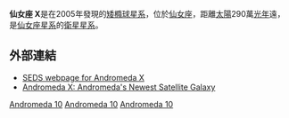 {{Galaxy
| name =仙女座 Ⅹ
| epoch = [[J2000|J2000]]
| type = dSph
| ra = {{RA|01|06.6}}
| dec =  {{DEC|+44|48}}
| dist_ly = 290萬[[光年|光年]]（890 [[秒差距|千秒差距]] ）
| appmag_v = 16.1
| size_v = 7 [[角分|弧分]]（arcmin） 
| constellation name = [[仙女座|仙女座]]
| notes = [[仙女座星系|M31]]的[[衛星星系|衛星星系]]
| names =仙女座 Ⅹ，And X
}}

'''仙女座 Ⅹ'''是在2005年發現的[[矮橢球星系|矮橢球星系]]，位於[[仙女座|仙女座]]，距離[[太陽|太陽]]290萬[[光年|光年]]遠，是[[仙女座星系|仙女座星系]]的[[衛星星系|衛星星系]]。
{{clear}}

== 外部連結 ==
* [https://web.archive.org/web/20070809034258/http://www.seds.org/~spider/spider/LG/and10.html SEDS webpage for Andromeda X]
* [http://www.kencroswell.com/AndromedaX.html Andromeda X: Andromeda's Newest Satellite Galaxy]{{Wayback|url=http://www.kencroswell.com/AndromedaX.html |date=20181007073658 }}

[[Category:矮橢球星系|Andromeda 10]]
[[Category:仙女座次集團|Andromeda 10]]
[[Category:仙女座|Andromeda 10]]

{{本星系群}}
{{仙女座恒星}}
{{galaxy-stub}}
